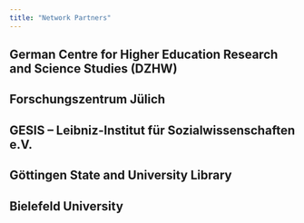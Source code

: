 ```yaml
---
title: "Network Partners"
---
```


## German Centre for Higher Education Research and Science Studies (DZHW)


## Forschungszentrum Jülich


## GESIS -- Leibniz-Institut für Sozialwissenschaften e.V.


## Göttingen State and University Library


## Bielefeld University 
